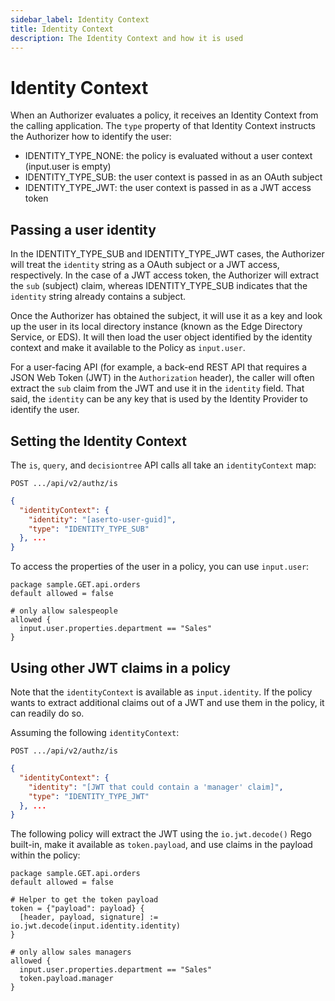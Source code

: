 ```yaml
---
sidebar_label: Identity Context
title: Identity Context
description: The Identity Context and how it is used
---
```


# Identity Context

When an Authorizer evaluates a policy, it receives an Identity Context from the calling application.
The `type` property of that Identity Context instructs the Authorizer how to identify the user:

- IDENTITY_TYPE_NONE: the policy is evaluated without a user context (input.user is empty)
- IDENTITY_TYPE_SUB: the user context is passed in as an OAuth subject
- IDENTITY_TYPE_JWT: the user context is passed in as a JWT access token

## Passing a user identity

In the IDENTITY_TYPE_SUB and IDENTITY_TYPE_JWT cases, the Authorizer will treat the `identity` string as a
OAuth subject or a JWT access, respectively. In the case of a JWT access token, the Authorizer will extract the `sub` (subject) claim, whereas
IDENTITY_TYPE_SUB indicates that the `identity` string already contains a subject.

Once the Authorizer has obtained the subject, it will use it as a key and look up the user in its
local directory instance (known as the Edge Directory Service, or EDS). It will then load the user
object identified by the identity context and make it available to the Policy as `input.user`.

For a user-facing API (for example, a back-end REST API that requires a JSON Web Token (JWT)
in the `Authorization` header), the caller will often extract the `sub` claim from the JWT and use it
in the `identity` field. That said, the `identity` can be any key that is used by the Identity Provider
to identify the user.

## Setting the Identity Context

The `is`, `query`, and `decisiontree` API calls all take an `identityContext` map:

`POST .../api/v2/authz/is`

```json
{
  "identityContext": {
    "identity": "[aserto-user-guid]",
    "type": "IDENTITY_TYPE_SUB"
  }, ...
}
```

To access the properties of the user in a policy, you can use `input.user`:

```rego
package sample.GET.api.orders
default allowed = false

# only allow salespeople
allowed {
  input.user.properties.department == "Sales"
}
```

## Using other JWT claims in a policy

Note that the `identityContext` is available as `input.identity`. If the policy wants to
extract additional claims out of a JWT and use them in the policy, it can readily do so.

Assuming the following `identityContext`:

`POST .../api/v2/authz/is`

```json
{
  "identityContext": {
    "identity": "[JWT that could contain a 'manager' claim]",
    "type": "IDENTITY_TYPE_JWT"
  }, ...
}
```

The following policy will extract the JWT using the `io.jwt.decode()` Rego built-in, make it available
as `token.payload`, and use claims in the payload within the policy:

```rego
package sample.GET.api.orders
default allowed = false

# Helper to get the token payload
token = {"payload": payload} {
  [header, payload, signature] := io.jwt.decode(input.identity.identity)
}

# only allow sales managers
allowed {
  input.user.properties.department == "Sales"
  token.payload.manager
}
```
